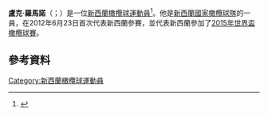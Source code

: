 '''盧克·羅馬諾'''（{{lang-en|Luke Romano}}；{{bd|1986年|2月16日}}）是一位[[新西蘭|新西蘭]][[橄欖球|橄欖球]][[運動員|運動員]]<ref name="Luke Romano Crusaders Player Profile">{{cite web | url=http://crusaders.co.nz/the-team/luke-romano | title=Luke Romano Crusaders Player Profile | accessdate=10 December 2012 | archive-url=https://web.archive.org/web/20130207235527/http://crusaders.co.nz/the-team/luke-romano | archive-date=2013-02-07 | dead-url=yes }}</ref>。他是[[新西蘭國家橄欖球隊|新西蘭國家橄欖球隊]]的一員，在2012年6月23日首次代表新西蘭參賽，並代表新西蘭參加了[[2015年世界盃橄欖球賽|2015年世界盃橄欖球賽]]。
==參考資料==
{{Reflist}}
[[Category:新西蘭橄欖球運動員|Category:新西蘭橄欖球運動員]]